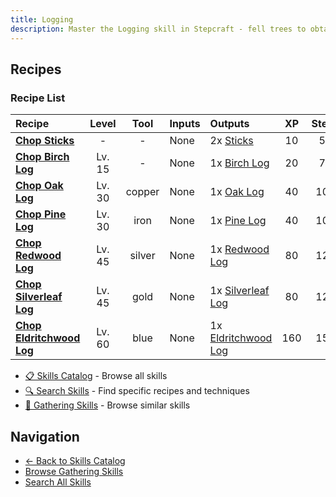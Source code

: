 ```yaml
---
title: Logging
description: Master the Logging skill in Stepcraft - fell trees to obtain logs for construction and crafting
---
```


## Recipes

### Recipe List

| Recipe | Level | Tool | Inputs | Outputs | XP | Steps |
|:-------|:-----:|:----:|:-------|:--------|:--:|:-----:|
| <a id="sticks"></a>**[Chop Sticks](/docs/resources/individual/sticks)** | - | - | None | 2x [Sticks](/docs/resources/individual/sticks) | 10 | 50 |
| <a id="birch_log"></a>**[Chop Birch Log](/docs/resources/individual/birch_log)** | Lv. 15 | - | None | 1x [Birch Log](/docs/resources/individual/birch_log) | 20 | 75 |
| <a id="oak_log"></a>**[Chop Oak Log](/docs/resources/individual/oak_log)** | Lv. 30 | copper | None | 1x [Oak Log](/docs/resources/individual/oak_log) | 40 | 100 |
| <a id="pine_log"></a>**[Chop Pine Log](/docs/resources/individual/pine_log)** | Lv. 30 | iron | None | 1x [Pine Log](/docs/resources/individual/pine_log) | 40 | 100 |
| <a id="redwood_log"></a>**[Chop Redwood Log](/docs/resources/individual/redwood_log)** | Lv. 45 | silver | None | 1x [Redwood Log](/docs/resources/individual/redwood_log) | 80 | 125 |
| <a id="silverleaf_log"></a>**[Chop Silverleaf Log](/docs/resources/individual/silverleaf_log)** | Lv. 45 | gold | None | 1x [Silverleaf Log](/docs/resources/individual/silverleaf_log) | 80 | 125 |
| <a id="eldritchwood_log"></a>**[Chop Eldritchwood Log](/docs/resources/individual/eldritchwood_log)** | Lv. 60 | blue | None | 1x [Eldritchwood Log](/docs/resources/individual/eldritchwood_log) | 160 | 150 |## Related Content

- [📋 Skills Catalog](/docs/skills) - Browse all skills
- [🔍 Search Skills](/search) - Find specific recipes and techniques
- [📝 Gathering Skills](/docs/skills#gathering) - Browse similar skills

## Navigation

- [← Back to Skills Catalog](/docs/skills)
- [Browse Gathering Skills](/docs/skills#gathering)
- [Search All Skills](/search)
